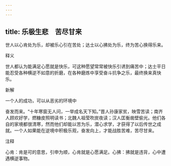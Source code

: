 ```yaml
---
---
---
```

title: 乐极生悲　苦尽甘来
---



世人以心肯处为乐，却被乐心引在苦处；达士以心拂处为乐，终为苦心换得乐来。

释义

世人都认为能满足心愿就是快乐，可这种愿望常常被快乐引诱到痛苦中；达士平日能忍受各种横逆不如意的折磨，在各种磨炼中享受奋斗抗争之乐，最终换来真快乐。

新解

一个人的成功，可以从恶劣的环境中

奋发而来。“十年寒窗无人问，一举成名天下知。”晋人孙康家贫，映雪苦读；南齐人顾欢好学，燃糠皮照明读书；北魏人祖莹吹炭夜读；汉人匡衡凿壁偷光。他们各自的家境都很清寒，然而他们却能以苦为乐，潜心求学，才获得了以后传世之成就。一个人如果能在逆境中积极乐观，奋发向上，才能战胜苦难，苦尽甘来。

注释

心肯：肯是可的意思，引申为顺，心肯就是心愿满足。心拂：拂就是违背，心中遭遇横逆事物。
